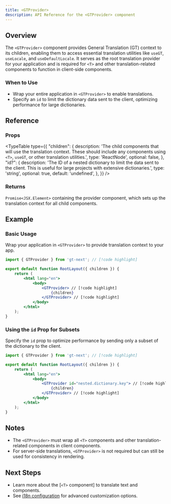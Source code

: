 ```yaml
---
title: <GTProvider>
description: API Reference for the <GTProvider> component
---
```


## Overview

The `<GTProvider>` component provides General Translation (GT) context to its children, enabling them to access essential translation utilities like `useGT`, `useLocale`, and `useDefaultLocale`. It serves as the root translation provider for your application and is required for `<T>` and other translation-related components to function in client-side components.

### When to Use

- Wrap your entire application in `<GTProvider>` to enable translations.
- Specify an `id` to limit the dictionary data sent to the client, optimizing performance for large dictionaries.

## Reference

### Props

<TypeTable
  type={{
    "children": {
        description:
            'The child components that will use the translation context. These should include any components using `<T>`, `useGT`, or other translation utilities.',
        type: 'ReactNode',
        optional: false,
    },
    "id?": {
        description:
            'The ID of a nested dictionary to limit the data sent to the client. This is useful for large projects with extensive dictionaries.',
        type: 'string',
        optional: true,
        default: 'undefined',
    },
  }}
/>

### Returns

`Promise<JSX.Element>` containing the provider component, which sets up the translation context for all child components.

## Example

### Basic Usage

Wrap your application in `<GTProvider>` to provide translation context to your app.

```jsx title="layout.js" copy
import { GTProvider } from 'gt-next'; // [!code highlight]

export default function RootLayout({ children }) {
    return (
        <html lang="en">
            <body>
                <GTProvider> // [!code highlight]
                    {children}
                </GTProvider> // [!code highlight]
            </body>
        </html>
    );
}
```

### Using the `id` Prop for Subsets

Specify the `id` prop to optimize performance by sending only a subset of the dictionary to the client.

```jsx title="layout.js" copy
import { GTProvider } from 'gt-next'; // [!code highlight]

export default function RootLayout({ children }) {
    return (
        <html lang="en">
            <body>
                <GTProvider id="nested.dictionary.key"> // [!code highlight]
                    {children}
                </GTProvider> // [!code highlight]
            </body>
        </html>
    );
}
```

## Notes
 * The `<GTProvider>` must wrap all `<T>` components and other translation-related components in client components.
 * For server-side translations, `<GTProvider>` is not required but can still be used for consistency in rendering.

## Next Steps
 * Learn more about the [`<T>` component] to translate text and components.
 * See [i18n configuration](/docs/next/reference/i18n-configuration) for advanced customization options.